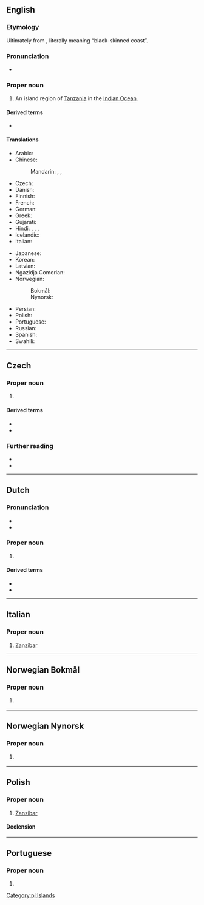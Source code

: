 {{also|zanzibar}}
==English==
{{wikipedia}}

===Etymology===
Ultimately from {{der|en|fa|زنگبار|tr=zangibâr}}, literally meaning “black-skinned coast”.

===Pronunciation===
* {{IPA|en|/ˈzænzɪbɑː(ɹ)/}}
{{rfap|en}}

===Proper noun===
{{en-proper noun}}

# An island region of [[Tanzania]] in the [[Indian Ocean]].

====Derived terms====
* {{l|en|Zanzibari}}

====Translations====
{{trans-top|island region}}
* Arabic: {{t|ar|زَنْجِبَار|m}}
* Chinese:
*: Mandarin: {{t+|cmn|桑給巴爾|sc=Hani}}, {{t+|cmn|桑给巴尔|tr=Sāngjǐbā'ěr|sc=Hani}}, {{t|cmn|佔吉巴|tr=Zhànjíbā|sc=Hani}}
* Czech: {{t+|cs|Zanzibar|m}}
* Danish: {{t|da|Zanzibar}}
* Finnish: {{t|fi|Sansibar}}
* French: {{t+|fr|Zanzibar|m}}
* German: {{t+|de|Sansibar|n}}
* Greek: {{t|el|Ζανζιβάρη|sc=Grek}}
* Gujarati: {{t|gu|જંગબાર|n}}
* Hindi: {{t|hi|जंगबार}}, {{t+|hi|जंग|m}}, {{t|hi|ज़ंग|m}}, {{t|hi|ज़ंगीबार|m}}
* Icelandic: {{t+|is|Sansibar}}
* Italian: {{t|it|Zanzibar}}
{{trans-mid}}
* Japanese: {{t|ja|ザンジバル|tr=Zanjibaru|sc=Jpan}}
* Korean: {{t|ko|^잔지바르|sc=Kore}}
* Latvian: {{t|lv|Zanzibāra|f}}
* Ngazidja Comorian: {{t|zdj|Ungudja}}
* Norwegian:
*: Bokmål: {{t|nb|Zanzibar}}
*: Nynorsk: {{t|nn|Zanzibar}}
* Persian: {{t+|fa|زنگبار|tr=zangebâr}}
* Polish: {{t+|pl|Zanzibar|m}}
* Portuguese: {{t+|pt|Zanzibar|m|f}}
* Russian: {{t+|ru|Занзиба́р|m}}
* Spanish: {{t+|es|Zanzíbar|m}}
* Swahili: {{t+|sw|Unguja}}
{{trans-bottom}}

----

==Czech==

===Proper noun===
{{cs-proper noun|g=m}}

# {{l|en|Zanzibar}}

====Derived terms====
* {{l|cs|Zanzibarec}}
* {{l|cs|zanzibarský}}

===Further reading===
* {{R:KNLA}}
* {{R:SSJC}}

----

==Dutch==
{{wp|lang=nl}}

===Pronunciation===
* {{IPA|nl|/ˈzɑn.ziˌbɑr/}}
* {{hyphenation|nl|Zan|zi|bar}}

===Proper noun===
{{nl-proper noun|}}

# {{l|en|Zanzibar}}

====Derived terms====
* {{l|nl|Zanzibarees}}
* {{l|nl|Zanzibari}}

----

==Italian==

===Proper noun===
{{it-proper noun|f}}

# [[#English|Zanzibar]]

----

==Norwegian Bokmål==
{{wp|lang=no}}

===Proper noun===
{{head|nb|proper noun}}

# {{l|en|Zanzibar}} {{c|nb|Africa|Islands}}

----

==Norwegian Nynorsk==
{{wp|lang=nn}}

===Proper noun===
{{head|nn|proper noun}}

# {{l|en|Zanzibar}} {{c|nn|Africa|Islands}}

----

==Polish==
{{wikipedia|lang=pl}}

===Proper noun===
{{head|pl|proper noun|g=m}}

# [[#English|Zanzibar]]

====Declension====
{{pl-decl-noun-sing|Zanzibar|Zanzibaru|Zanzibarowi|Zanzibar|Zanzibarem|Zanzibarze|Zanzibarze}}

[[Category:pl:Islands]]

----

==Portuguese==

===Proper noun===
{{pt-proper noun|m|g2=f}}

# {{place|pt|island|off the coast of|c/Tanzania|t1=Zanzibar}}